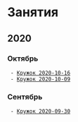 = Занятия =
== 2020 ==

=== Октябрь ===
  - [[2020-10-16|Кружок 2020-10-16]]
  - [[2020-10-09|Кружок 2020-10-09]]

=== Сентябрь ===
  - [[2020-09-30|Кружок 2020-09-30]]
